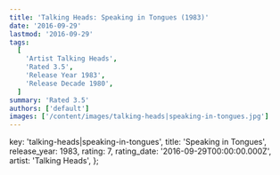 ```yaml
---
title: 'Talking Heads: Speaking in Tongues (1983)'
date: '2016-09-29'
lastmod: '2016-09-29'
tags:
  [
    'Artist Talking Heads',
    'Rated 3.5',
    'Release Year 1983',
    'Release Decade 1980',
  ]
summary: 'Rated 3.5'
authors: ['default']
images: ['/content/images/talking-heads|speaking-in-tongues.jpg']
---
```


  key: 'talking-heads|speaking-in-tongues',
  title: 'Speaking in Tongues',
  release_year: 1983,
  rating: 7,
  rating_date: '2016-09-29T00:00:00.000Z',
  artist: 'Talking Heads',
};

<MusicRating data={data} />
